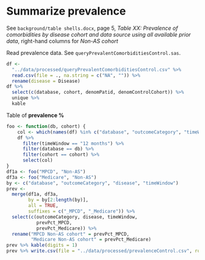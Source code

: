 # Summarize prevalence

See `background/table shells.docx`, page 5, 
*Table XX: Prevalence of comorbidities by disease cohort and data source using all available prior data*,
right-hand columns for *Non-AS cohort*

Read prevalence data.
See `queryPrevalentComorbiditiesControl.sas`.

```r
df <-
  "../data/processed/queryPrevalentComorbiditiesControl.csv" %>% 
  read.csv(file = ., na.string = c("NA", "")) %>% 
  rename(disease = Disease)
df %>% 
  select(c(database, cohort, denomPatid, denomControlCohort)) %>% 
  unique %>% 
  kable
```

Table of **prevalence %**

```r
foo <- function(db, cohort) {
    col <- which(names(df) %in% c("database", "outcomeCategory", "timeWindow", "disease", "prevPct"))
    df %>% 
      filter(timeWindow == "12 months") %>% 
      filter(database == db) %>% 
      filter(cohort == cohort) %>% 
      select(col)
}
df1a <- foo("MPCD", "Non-AS")
df3a <- foo("Medicare", "Non-AS")
by <- c("database", "outcomeCategory", "disease", "timeWindow")
prev <- 
  merge(df1a, df3a,
        by = by[2:length(by)],
        all = TRUE,
        suffixes = c("_MPCD", "_Medicare")) %>% 
  select(c(outcomeCategory, disease, timeWindow,
           prevPct_MPCD,
           prevPct_Medicare)) %>% 
  rename("MPCD Non-AS cohort" = prevPct_MPCD,
         "Medicare Non-AS cohort" = prevPct_Medicare)
prev %>% kable(digits = 1)
prev %>% write.csv(file = "../data/processed/prevalenceControl.csv", row.names = FALSE)
```
